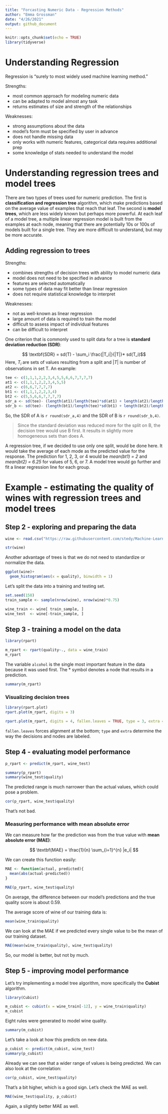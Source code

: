 ```yaml
---
title: "Forcasting Numeric Data - Regression Methods"
author: "Emma Grossman"
date: "4/26/2021"
output: github_document
---
```


```r
knitr::opts_chunk$set(echo = TRUE)
library(tidyverse)
```

# Understanding Regression

Regression is "surely to most widely used machine learning method."

Strengths:

- most common approach for modeling numeric data
- can be adapted to model almost any task
- returns estimates of size and strength of the relationships

Weaknesses:

- strong assumptions about the data
- model's form must be specified by user in advance
- does not handle missing data
- only works with numeric features, categorical data requires additional prep
- some knowledge of stats needed to understand the model

# Understanding regression trees and model trees

There are two types of trees used for numeric prediction. The first is **classification and regression tree** algorithm, which make predictions based on the average value of examples that reach that leaf. The second is **model trees**, which are less widely known but perhaps more powerful. At each leaf of a model tree, a multiple linear regression model is built from the examples at each node, meaning that there are potentially 10s or 100s of models built for a single tree. They are more difficult to understand, but may be more accurate.

## Adding regression to trees

Strengths:

- combines strengths of decision trees with ability to model numeric data
- model does not need to be specified in advance
- features are selected automatically
- some types of data may fit better than linear regression
- does not require statistical knowledge to interpret

Weaknesses:

- not as well-known as linear regression
- large amount of data is required to train the model
- difficult to assess impact of individual features
- can be difficult to interpret

One criterion that is commonly used to split data for a tree is **standard deviation reduction (SDR)**:

$$ \textbf{SDR} = sd(T) - \sum_i \frac{|T_i|}{|T|}* sd(T_i)$$
Here, $T_i$ are sets of values resulting from a split and $|T|$ is number of observations in set T. An example:
```r
tee <- c(1,1,1,2,2,3,4,5,5,6,6,7,7,7,7)
at1 <- c(1,1,1,2,2,3,4,5,5)
at2 <- c(6,6,7,7,7,7)
bt1 <- c(1,1,1,2,2,3,4)
bt2 <- c(5,5,6,6,7,7,7,7)
sdr_a <- sd(tee)- (length(at1)/length(tee)*sd(at1) + length(at2)/length(tee)*sd(at2))
sdr_b <- sd(tee)- (length(bt1)/length(tee)*sd(bt1) + length(bt2)/length(tee)*sd(bt2))
```

So, the SDR of A is `r round(sdr_a,4)` and the SDR of B is `r round(sdr_b,4)`.

> Since the standard deviation was reduced more for the split on B, the decision tree would use B first. It results in slightly more homogeneous sets than does A. 

A regression tree, if we decided to use only one split, would be done here. It would take the average of each mode as the predicted value for the response. The prediction for 1, 2, 3, or 4 would be *mean(bt1) = 2* and *mean(bt2) = 6.25* for values of 5, 6, or 7. A model tree would go further and fit a linear regression line for each group.

# Example - estimating the quality of wines with regression trees and model trees

## Step 2 - exploring and preparing the data
```r
wine <- read.csv("https://raw.githubusercontent.com/stedy/Machine-Learning-with-R-datasets/master/whitewines.csv", header = TRUE)
```


```r
str(wine)
```

Another advantage of trees is that we do not need to standardize or normalize the data.

```r
ggplot(wine)+
  geom_histogram(aes(x = quality), binwidth = 1)
```

Let's split the data into a training and testing set.
```r
set.seed(158)
train_sample <- sample(nrow(wine), nrow(wine)*0.75)

wine_train <- wine[ train_sample, ]
wine_test  <- wine[-train_sample, ]
```

## Step 3 - training a model on the data
```r
library(rpart)
```

```r
m_rpart <- rpart(quality~., data = wine_train)
m_rpart
```

The variable `alcohol` is the single most important feature in the data because it was used first. The \* symbol denotes a node that results in a prediction.

```r
summary(m_rpart)
```

### Visualizing decision trees
```r
library(rpart.plot)
rpart.plot(m_rpart, digits = 3)
```

```r
rpart.plot(m_rpart, digits = 4, fallen.leaves = TRUE, type = 3, extra = 101)
```

`fallen.leaves` forces alignment at the bottom; `type` and `extra` determine the way the decisions and nodes are labeled.

## Step 4 - evaluating model performance
```r
p_rpart <- predict(m_rpart, wine_test)
```


```r
summary(p_rpart)
summary(wine_test$quality)
```

The predicted range is much narrower than the actual values, which could pose a problem.

```r
cor(p_rpart, wine_test$quality)
```

That's not bad.

### Measuring performance with mean absolute error

We can measure how far the prediction was from the true value with **mean absolute error (MAE)**:

$$ \textbf{MAE} = \frac{1}{n} \sum_{i=1}^{n} |e_i| $$

We can create this function easily:
```r
MAE <- function(actual, predicted){
  mean(abs(actual-predicted))
}
```


```r
MAE(p_rpart, wine_test$quality)
```

On average, the difference between our model's predictions and the true quality score is about 0.59.

The average score of wine of our training data is:
```r
mean(wine_train$quality)
```

We can look at the MAE if we predicted every single value to be the mean of our training dataset.
```r
MAE(mean(wine_train$quality), wine_test$quality)
```

So, our model is better, but not by much. 

## Step 5 - improving model performance

Let's try implementing a model tree algorithm, more specifically the **Cubist** algorithm.
```r
library(Cubist)
```

```r
m_cubist <- cubist(x = wine_train[-12], y = wine_train$quality)
m_cubist
```

Eight rules were generated to model wine quality.
```r
summary(m_cubist)
```


Let's take a look at how this predicts on new data.
```r
p_cubist <- predict(m_cubist, wine_test)
summary(p_cubist)
```

Already we can see that a wider range of values is being predicted. We can also look at the correlation:
```r
cor(p_cubist, wine_test$quality)
```

That's a bit higher, which is a good sign. Let's check the MAE as well.
```r
MAE(wine_test$quality, p_cubist)
```

Again, a slightly better MAE as well.


















